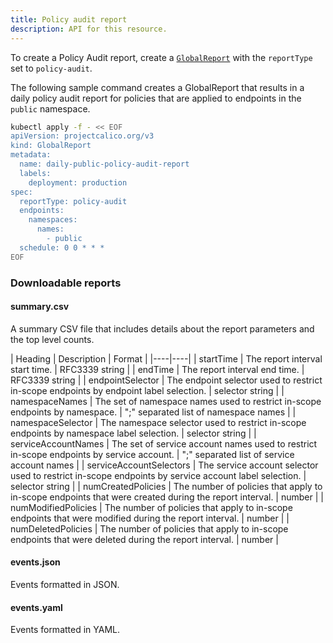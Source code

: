 ```yaml
---
title: Policy audit report
description: API for this resource. 
---
```


To create a Policy Audit report, create a [`GlobalReport`](/reference/resources/globalreport) with the `reportType`
set to `policy-audit`.

The following sample command creates a GlobalReport that results in a daily policy audit report for
policies that are applied to endpoints in the `public` namespace.


```bash
kubectl apply -f - << EOF
apiVersion: projectcalico.org/v3
kind: GlobalReport
metadata:
  name: daily-public-policy-audit-report
  labels:
    deployment: production
spec:
  reportType: policy-audit
  endpoints:
    namespaces:
      names:
        - public
  schedule: 0 0 * * *
EOF
```

### Downloadable reports

#### summary.csv

A summary CSV file that includes details about the report parameters and the top level counts.

| Heading | Description | Format |
|----|----|
| startTime               | The report interval start time. | RFC3339 string |
| endTime                 | The report interval end time. | RFC3339 string |
| endpointSelector        | The endpoint selector used to restrict in-scope endpoints by endpoint label selection. | selector string |
| namespaceNames          | The set of namespace names used to restrict in-scope endpoints by namespace. | ";" separated list of namespace names |
| namespaceSelector       | The namespace selector used to restrict in-scope endpoints by namespace label selection. | selector string |
| serviceAccountNames     | The set of service account names used to restrict in-scope endpoints by service account. | ";" separated list of service account names |
| serviceAccountSelectors | The service account selector used to restrict in-scope endpoints by service account label selection. | selector string |
| numCreatedPolicies      | The number of policies that apply to in-scope endpoints that were created during the report interval. | number |
| numModifiedPolicies     | The number of policies that apply to in-scope endpoints that were modified during the report interval. | number |
| numDeletedPolicies      | The number of policies that apply to in-scope endpoints that were deleted during the report interval. | number |

#### events.json

Events formatted in JSON.

#### events.yaml

Events formatted in YAML.
